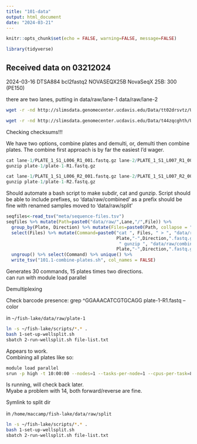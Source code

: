 ```yaml
---
title: "101-data"
output: html_document
date: "2024-03-21"
---
```


```r
knitr::opts_chunk$set(echo = FALSE, warning=FALSE, message=FALSE)
```

```r
library(tidyverse)
```

## Received data on 03212024

2024-03-16	DTSA884	bcl2fastq2	NOVASEQX25B	NovaSeqX 25B: 300 (PE150)    

there are two lanes, putting in data/raw/lane-1 data/raw/lane-2    

```sh
wget -r -nd http://slimsdata.genomecenter.ucdavis.edu/Data/tt02drsvtz/Un_DTSA886/Project_AFSP_TUI_CHUB_RAD_L1/ .

wget -r -nd http://slimsdata.genomecenter.ucdavis.edu/Data/t44zqcghth/Un_DTSA886/Project_AFSP_TUI_CHUB_RAD_L2/ .
```


Checking checksums!!!     

We have two options, combine plates and demulti, or, demulti then combine plates. The combine first approach is by far the easiest I'd wager.

```r
cat lane-1/PLATE_1_S1_L006_R1_001.fastq.gz lane-2/PLATE_1_S1_L007_R1_001.fastq.gz > plate-1/plate-1-R1.fastq.gz
gunzip plate-1/plate-1-R1.fastq.gz

cat lane-1/PLATE_1_S1_L006_R2_001.fastq.gz lane-2/PLATE_1_S1_L007_R2_001.fastq.gz > plate-1/plate-1-R2.fastq.gz
gunzip plate-1/plate-1-R2.fastq.gz
```

Should automate a bash script to make subdir, cat and gunzip. Script should be able to include prefixes, so 'data/raw/combined' as a prefix should be fine with renamed samples moved to 'data/raw/split'       

```r
seqfiles<-read_tsv("meta/sequence-files.tsv")
seqfiles %>% mutate(Path=paste0("data/raw/",Lane,"/",File)) %>%
  group_by(Plate, Direction) %>% mutate(Files=paste0(Path, collapse = " ")) %>%
  select(Files) %>% mutate(Command=paste0("cat ", Files, " > ", "data/raw/combined/",
                                          Plate,"-",Direction,".fastq.gz;",
                                           " gunzip ", "data/raw/combined/",
                                          Plate,"-",Direction,".fastq.gz;")) %>%
  ungroup() %>% select(Command) %>% unique() %>%
  write_tsv("101.1-combine-plates.sh", col_names = FALSE)
```
Generates 30 commands, 15 plates times two directions.    
can run with module load parallel    


Demultiplexing    


Check barcode presence: grep ^GGAAACATCGTGCAGG plate-1-R1.fastq --color

in `~/fish-lake/data/raw/plate-1`     
```sh
ln -s ~/fish-lake/scripts/*.* .
bash 1-set-up-wellsplit.sh
sbatch 2-run-wellsplit.sh file-list.txt
```

Appears to work.     
Combining all plates like so:     

```sh
module load parallel
srun -p high -t 10:00:00 --nodes=1 --tasks-per-node=1 --cpus-per-task=8 parallel -j 8 < 101.1-combine-plates.sh
```
Is running, will check back later.    
Myabe a problem with 14, both forward/reverse are fine.    

Symlink to split dir

in `/home/maccamp/fish-lake/data/raw/split`     
```sh
ln -s ~/fish-lake/scripts/*.* .
bash 1-set-up-wellsplit.sh
sbatch 2-run-wellsplit.sh file-list.txt
```
